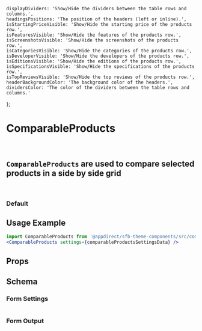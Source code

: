 
    displayDividers: 'Show/Hide the dividers between the table rows and columns.',
    headingsPositions: 'The position of the headers (left or inline).',
    isStartingPriceVisible: 'Show/Hide the starting price of the products row.',
    isFeaturesVisible: 'Show/Hide the features of the products row.',
    isScreenshotsVisible: 'Show/Hide the screenshots of the products row.',
    isCategoriesVisible: 'Show/Hide the categories of the products row.',
    isDeveloperVisible: 'Show/Hide the developers of the products row.',
    isEditionsVisible: 'Show/Hide the editions of the products row.',
    isSpecificationsVisible: 'Show/Hide the specifications of the products row.',
    isTopReviewsVisible: 'Show/Hide the top reviews of the products row.',
    headerBackgroundColor: 'The background color of the headers.',
    dividersColor: 'The color of the dividers between the table rows and columns.'
};

<Meta title="Components/Comparable Products" component={ComparableProducts} />


# ComparableProducts
<br />

## `ComparableProducts` are used to compare selected products in a side by side grid
<br />

### Default
<Canvas>
    <Story name="Default">
        <ComparableProducts data={comparableProductsMock} settings={getKnobs(ComparableProducts.schema().form)} />
    </Story>
</Canvas>


## Usage Example
<CollapsibleJsonSnippet
    summary="comparableProductsSettingsData"
    code={getKnobs(ComparableProducts.schema().form)}
/>

```jsx
import ComparableProducts from '@appdirect/sfb-theme-components/src/components/comparable-products/ComparableProducts';
<ComparableProducts settings={comparableProductsSettingsData} />
```
## Props

<ArgsTable of={ComparableProducts} />

## Schema
### Form Settings
<table>
    <TableContentFromObject obj={comparableProductsSettings} />
</table>

### Form Output
<FormOutput code={ComparableProducts.schema().form} />
